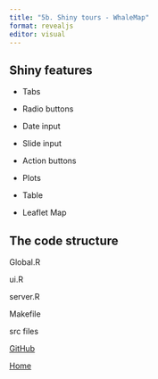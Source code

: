 ```yaml
---
title: "5b. Shiny tours - WhaleMap"
format: revealjs
editor: visual
---
```


## Shiny features

-   Tabs

-   Radio buttons

-   Date input

-   Slide input

-   Action buttons

-   Plots

-   Table

-   Leaflet Map

## The code structure

Global.R

ui.R

server.R

Makefile

src files

[GitHub](https://github.com/hansenjohnson/WhaleMap)

::: footer
[Home](https://leahcrowe.github.io/Shiny_SMM22_workshop/)
:::